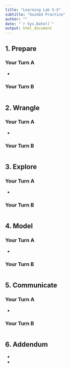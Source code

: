 ```yaml
---
title: "Learning Lab X-X"
subtitle: "Guided Practice"
author: ""
date: "`r Sys.Date()`"
output: html_document
---
```


## 1. Prepare

### Your Turn A

-   <add your text here>

### Your Turn B

```r

```

## 2. Wrangle

### Your Turn A

-   <add your text here>

### Your Turn B

```r

```

## 3. Explore

### Your Turn A

-   <add your text here>

### Your Turn B

```r

```

## 4. Model

### Your Turn A

-   <add your text here>

### Your Turn B

```r

```

## 5. Communicate

### Your Turn A

-   <add your text here>

### Your Turn B

```r

```

## 6. Addendum

-   

    ```{=html}
    <Note one thing you learned/took away from this guided 
    practice>
    ```

-   <Note one thing you still want to learn more about after completing this guided practice>
